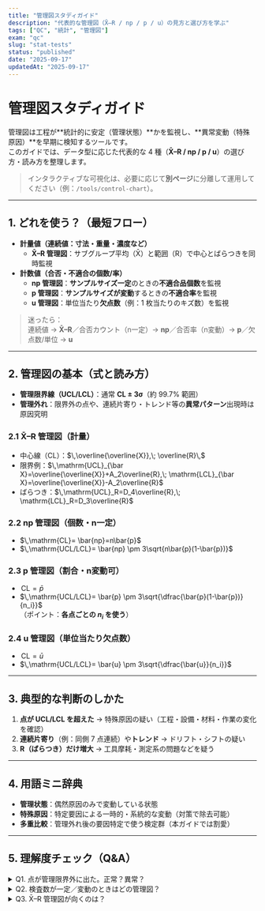 ```yaml
---
title: "管理図スタディガイド"
description: "代表的な管理図（X̄–R / np / p / u）の見方と選び方を学ぶ"
tags: ["QC", "統計", "管理図"]
exam: "qc"
slug: "stat-tests"
status: "published"
date: "2025-09-17"
updatedAt: "2025-09-17"
---
```


# 管理図スタディガイド

管理図は工程が**統計的に安定（管理状態）**かを監視し、**異常変動（特殊原因）**を早期に検知するツールです。  
このガイドでは、データ型に応じた代表的な 4 種（**X̄–R / np / p / u**）の選び方・読み方を整理します。

> インタラクティブな可視化は、必要に応じて**別ページ**に分離して運用してください（例：`/tools/control-chart`）。

---

## 1. どれを使う？（最短フロー）

- **計量値（連続値：寸法・重量・濃度など）**
  - **X̄–R 管理図**：サブグループ平均（X̄）と範囲（R）で中心とばらつきを同時監視
- **計数値（合否・不適合の個数/率）**
  - **np 管理図**：**サンプルサイズ一定**のときの**不適合品個数**を監視
  - **p 管理図**：**サンプルサイズが変動**するときの**不適合率**を監視
  - **u 管理図**：単位当たり**欠点数**（例：1 枚当たりのキズ数）を監視

> 迷ったら：  
> 連続値 → **X̄–R**／合否カウント（n一定）→ **np**／合否率（n変動）→ **p**／欠点数/単位 → **u**

---

## 2. 管理図の基本（式と読み方）

- **管理限界線（UCL/LCL）**：通常 **CL ± 3σ**（約 99.7% 範囲）
- **管理外れ**：限界外の点や、連続片寄り・トレンド等の**異常パターン**出現時は原因究明

### 2.1 X̄–R 管理図（計量）
- 中心線（CL）：$\,\overline{\overline{X}},\; \overline{R}\,$  
- 限界例：$\,\mathrm{UCL}_{\bar X}=\overline{\overline{X}}+A_2\overline{R},\;
  \mathrm{LCL}_{\bar X}=\overline{\overline{X}}-A_2\overline{R}$  
- ばらつき：$\,\mathrm{UCL}_R=D_4\overline{R},\; \mathrm{LCL}_R=D_3\overline{R}$

### 2.2 np 管理図（個数・n一定）
- $\,\mathrm{CL}= \bar{np}=n\bar{p}$  
- $\,\mathrm{UCL/LCL}= \bar{np} \pm 3\sqrt{n\bar{p}(1-\bar{p})}$

### 2.3 p 管理図（割合・n変動可）
- $\,\mathrm{CL}= \bar{p}$  
- $\,\mathrm{UCL/LCL}= \bar{p} \pm 3\sqrt{\dfrac{\bar{p}(1-\bar{p})}{n_i}}$  
  （ポイント：**各点ごとの $n_i$ を使う**）

### 2.4 u 管理図（単位当たり欠点数）
- $\,\mathrm{CL}= \bar{u}$  
- $\,\mathrm{UCL/LCL}= \bar{u} \pm 3\sqrt{\dfrac{\bar{u}}{n_i}}$

---

## 3. 典型的な判断のしかた

1. **点が UCL/LCL を超えた** → 特殊原因の疑い（工程・設備・材料・作業の変化を確認）  
2. **連続片寄り**（例：同側 7 点連続）や**トレンド** → ドリフト・シフトの疑い  
3. **R（ばらつき）だけ増大** → 工具摩耗・測定系の問題などを疑う

---

## 4. 用語ミニ辞典

- **管理状態**：偶然原因のみで変動している状態  
- **特殊原因**：特定要因による一時的・系統的な変動（対策で除去可能）  
- **多重比較**：管理外れ後の要因特定で使う検定群（本ガイドでは割愛）

---

## 5. 理解度チェック（Q&A）

<details class="qa-card">
  <summary class="qa-q">Q1. 点が管理限界外に出た。正常？異常？</summary>
  <div class="qa-a">
    <strong>異常</strong>（特殊原因の可能性が高い）。工程・設備・材料・作業条件の変化を確認。
  </div>
</details>

<details class="qa-card">
  <summary class="qa-q">Q2. 検査数が一定／変動のときはどの管理図？</summary>
  <div class="qa-a">
    一定：<strong>np</strong> 管理図、変動：<strong>p</strong> 管理図。
  </div>
</details>

<details class="qa-card">
  <summary class="qa-q">Q3. X̄–R 管理図が向くのは？</summary>
  <div class="qa-a">
    寸法・重さなどの<strong>連続値</strong>の平均とばらつきを同時に監視したいとき。
  </div>
</details>
